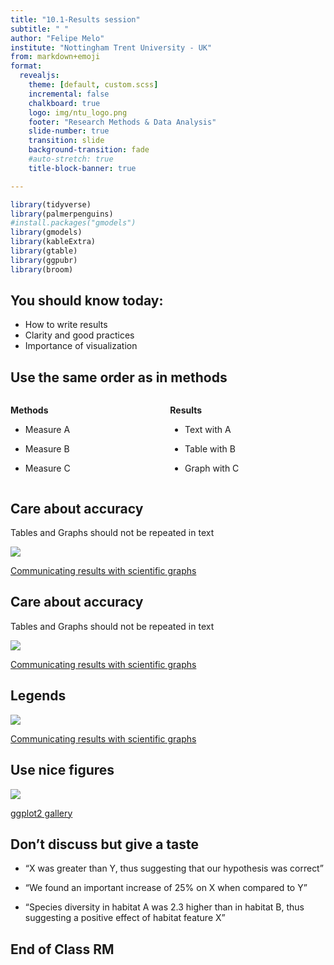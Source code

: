 ```yaml
---
title: "10.1-Results session"
subtitle: " "
author: "Felipe Melo"
institute: "Nottingham Trent University - UK"
from: markdown+emoji
format:
  revealjs:
    theme: [default, custom.scss]
    incremental: false
    chalkboard: true
    logo: img/ntu_logo.png
    footer: "Research Methods & Data Analysis"
    slide-number: true
    transition: slide
    background-transition: fade
    #auto-stretch: true
    title-block-banner: true

---
```


```r
library(tidyverse)
library(palmerpenguins)
#install.packages("gmodels")
library(gmodels)
library(kableExtra)
library(gtable)
library(ggpubr)
library(broom)


```


## You should know today:

- How to write results
- Clarity and good practices
- Importance of visualization

## Use the same order as in methods
:::{.columns}
:::{.column}
**Methods**

- Measure A

- Measure B

- Measure C

:::

:::{.column}
**Results**

- Text with A

- Table with B

- Graph with C

:::
:::

## Care about accuracy

Tables and Graphs should not be repeated in text

![](http://www.clips.edu.au/wp-content/uploads/table_anatomy.png){fig-align=center}

:::{.footer}

[Communicating results with scientific graphs](https://www.clips.edu.au/displaying-data/)

:::

## Care about accuracy

Tables and Graphs should not be repeated in text

![](http://www.clips.edu.au/wp-content/uploads/graph_anatomy.png){fig-align=center}

:::{.footer}

[Communicating results with scientific graphs](https://www.clips.edu.au/displaying-data/)

:::

## Legends

![](http://www.clips.edu.au/wp-content/uploads/figurelegend1_lrg.png){fig-align=center}

:::{.footer}

[Communicating results with scientific graphs](https://www.clips.edu.au/displaying-data/)

:::

## Use nice figures

![](img/nice-figs.png){fig-align=center}

:::{.footer}

[ggplot2 gallery](https://r-graph-gallery.com/ggplot2-package.html)
:::

## Don't discuss but give a taste

- "X was greater than Y, thus suggesting that our hypothesis was correct"

- "We found an important increase of 25% on X when compared to Y"

- "Species diversity in habitat A was 2.3 higher than in habitat B, thus suggesting a positive effect of habitat feature X"

## End of Class RM


